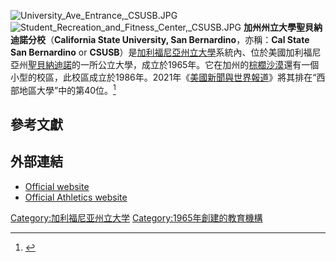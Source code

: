 {{Infobox university
|name            = California State University,<br />San Bernardino
|native_name     =
|latin_name      =
|image_name      = CSUSB seal.png
|image_size      = 200px
|caption         = 校徽
|motto           = Come Here, Go Anywhere
|established     = 1965
|type            =[[公立大學|公立大學]]<br>[[贈地大學|贈地大學]]
|endowment       = $2450萬（2014）<ref>{{cite web |url=http://www.nacubo.org/Documents/EndowmentFiles/2014_Endowment_Market_Values.pdf |title=U.S. and Canadian Institutions Listed by Fiscal Year (FY) 2014 Endowment Market Value and Change in Endowment Market Value from FY 2013 to FY 2014 |publisher=National Association of College and University Business Officers and Commonfund Institute |year=2015 |deadurl=yes |archiveurl=https://web.archive.org/web/20150129213112/http://www.nacubo.org/Documents/EndowmentFiles/2014_Endowment_Market_Values.pdf |archivedate=2015-01-29 |accessdate=2015-02-27 }}</ref>
|staff           =
|faculty         = 470
|president       = Tomás D. Morales
|principal       =
|rector          =
|chancellor      =
|vice_chancellor =
|dean            =
|head_label      =
|head            =
|students        = 18,398（2013年秋）<ref>{{Cite web |url=http://ir.csusb.edu/students/index.html |title=Students - Office of Institutional Research<!-- Bot generated title --> |accessdate=2015-02-27 |archive-date=2015-04-03 |archive-url=https://web.archive.org/web/20150403013439/http://ir.csusb.edu/students/index.html |dead-url=no }}</ref>
|undergrad       = 16,083（2013年秋）
|postgrad        = 2,261（2013年秋）
|doctoral        = 54（2013年秋）
|city            = [[聖貝納迪諾_(加利福尼亞州)|聖貝納迪諾]]
|state          = [[加利福尼亞州|加利福尼亞州]]
|country        = [[美國|美國]]
|campus          =       郊區，{{convert|441|acre|ha}}
|free_label      = 
|free            = 
|athletics       = [[NCAA|NCAA]] Division II – [[California_Collegiate_Athletic_Association|CCAA]]
|colors          = 藍色和黑色；{{color box|#0065BD}} {{color box|#808284}}<ref name="CSUSB Identity">{{cite web
  | title = Visual Identity Manual
  | work = 
  | publisher = California State University Manual
  | date = November 4, 2009
  | url = http://identity.csusb.edu/download/2009_Graphic_Standards_1.2_vFINAL.pdf
  | format = PDF
  | accessdate = March 6, 2010
  | archive-date = 2012-03-01
  | archive-url = https://web.archive.org/web/20120301134226/http://identity.csusb.edu/download/2009_Graphic_Standards_1.2_vFINAL.pdf
  | dead-url = no
  }}</ref>
|mascot          = Cody the [[土狼|Coyote]]
|nickname        = Coyotes
|logo            = 
|affiliations    = [[加利福尼亞州立大學|加利福尼亞州立大學]]
|footnotes       = 
|website         = [http://www.csusb.edu csusb.edu]
}}
[[File:University_Ave_Entrance,_CSUSB.JPG|thumb]]
[[File:Student_Recreation_and_Fitness_Center,_CSUSB.JPG|thumb]]
'''加州州立大學聖貝納迪諾分校'''（'''California State University, San Bernardino'''，亦稱：'''Cal State San Bernardino''' or '''CSUSB'''）是[[加利福尼亞州立大學|加利福尼亞州立大學]]系統內、位於美國加利福尼亞州[[聖貝納迪諾_(加利福尼亞州)|聖貝納迪諾]]的一所公立大學，成立於1965年。它在加州的[[棕櫚沙漠_(加利福尼亞州)|棕櫚沙漠]]還有一個小型的校區，此校區成立於1986年。2021年《[[美國新聞與世界報道|美國新聞與世界報道]]》將其排在“西部地區大學”中的第40位。<ref>{{cite web|title=California State University, San Bernardino|url=http://colleges.usnews.rankingsandreviews.com/best-colleges/csusb-1142|publisher=U.S. News and World Report|accessdate=2016-09-20|archive-date=2016-09-21|archive-url=https://web.archive.org/web/20160921211342/http://colleges.usnews.rankingsandreviews.com/best-colleges/csusb-1142|dead-url=no}}</ref>

==參考文獻==
{{Reflist|colwidth=30em}}

==外部連結==
{{Commonscat|California State University, San Bernardino|加州州立大學聖貝納迪諾分校}}
*[http://www.csusb.edu/ Official website]{{Wayback|url=http://www.csusb.edu/ |date=20080529180114 }}
*[http://csusbathletics.com/ Official Athletics website]{{Wayback|url=http://csusbathletics.com/ |date=20111114182203 }}

{{Coord|34.1831|-117.3240|type:landmark_region:US-CA|display=title}}
{{加利福尼亞州的學院和大學}}

[[Category:加利福尼亚州立大学|Category:加利福尼亚州立大学]]
[[Category:1965年創建的教育機構|Category:1965年創建的教育機構]]